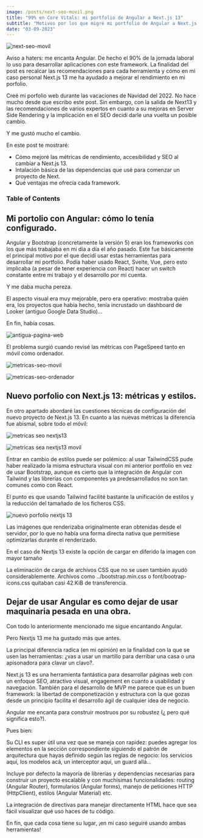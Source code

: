 ```yaml
---
image: /posts/next-seo-movil.png
title: "99% en Core Vitals: mi portfolio de Angular a Next.js 13"
subtitle: "Motivos por los que migré mi portfolio de Angular a Next.js 13 para potenciar el SEO y mejorar la Experiencia Visual"
date: "03-09-2023"
---
```


![next-seo-movil](/posts/next-seo-movil.png)

<Note>
  Aviso a haters: me encanta Angular. De hecho el 90% de la jornada laboral lo
  uso para desarrollar aplicaciones con este framework. La finalidad del post es
  recalcar las recomendaciones para cada herramienta y cómo en mi caso personal
  Next.js 13 me ha ayudado a mejorar el rendimiento en mi porfolio.
</Note>

Creé mi porfolio web durante las vacaciones de Navidad del 2022. No hace mucho desde que escribo este post.
Sin embargo, con la salida de Next13 y las recomendaciones de varios expertos en cuanto a su mejoras en Server Side Rendering y la implicación en el SEO decidí darle una vuelta un posible cambio.

Y me gustó mucho el cambio.

En este post te mostraré:

- Cómo mejoré las métricas de rendimiento, accesibilidad y SEO al cambiar a Next.js 13.
- Intalación básica de las dependencias que usé para comenzar un proyecto de Next.
- Qué ventajas me ofrecía cada framework.

### Table of Contents

## Mi portolio con Angular: cómo lo tenía configurado.

Angular y Bootstrap (concretamente la versión 5) eran los frameworks con los que más trabajaba en mi día a día el año pasado. Este fue básicamente el principal motivo por el que decidí usar estas herramientas para desarrollar mi portfolio. Podía haber usado React, Svelte, Vue, pero esto implicaba (a pesar de tener experiencia con React) hacer un switch constante entre mi trabajo y el desarrollo por mi cuenta.

Y me daba mucha pereza.

El aspecto visual era muy mejorable, pero era operativo: mostraba quién era, los proyectos que había hecho, tenía incrustado un dashboard de Looker (antiguo Google Data Studio)...

En fin, había cosas.

![antigua-pagina-web](/posts/angular-portfolio.png)

El problema surgió cuando revisé las métricas con PageSpeed tanto en móvil como ordenador.

![metricas-seo-movil](/posts/angular-seo-movil.png)

![metricas-seo-ordenador](/posts/angular-seo.png)

## Nuevo porfolio con Next.js 13: métricas y estilos.

En otro apartado abordaré las cuestiones técnicas de configuración del nuevo proyecto de Next.js 13.
En cuanto a las nuevas métricas la diferencia fue abismal, sobre todo el móvil:

![metricas seo nextjs13](/posts/next-seo.png)

![metricas sea nextjs13 movil](/posts/next-seo-movil.png)

Entrar en cambio de estilos puede ser polémico: al usar TailwindCSS pude haber realizado la misma estructura visual con mi anterior portfolio en vez de usar Bootstrap, aunque es cierto que la integración de Angular con Tailwind y las librerías con componentes ya predesarrollados no son tan comunes como con React.

El punto es que usando Tailwind facilité bastante la unificación de estilos y la reducción del tamañado de los ficheros CSS.

![nuevo porfolio nextjs 13](/posts/next-porfolio.png)

Las imágenes que renderizaba originalmente eran obtenidas desde el servidor, por lo que no había una forma directa nativa que permitiese optimizarlas durante el renderizado.

En el caso de Nextjs 13 existe la opción de cargar en diferido la imagen con mayor tamaño

La eliminación de carga de archivos CSS que no se usen también ayudó considerablemente. Archivos como ../bootstrap.min.css o font/bootrap-icons.css quitaban casi 42.KiB de transferencia.

## Dejar de usar Angular es como dejar de usar maquinaria pesada en una obra.

Con todo lo anteriormente mencionado me sigue encantando Angular.

Pero Nextjs 13 me ha gustado más que antes.

La principal diferencia radica (en mi opinión) en la finalidad con la que se usen las herramientas: ¿vas a usar un martillo para derribar una casa o una apisonadora para clavar un clavo?.

Next.js 13 es una herramienta fantástica para desarrollar páginas web con un enfoque SEO, atractivo visual, engagement en cuanto a usabilidad y navegación. También para el desarrollo de MVP me parece que es un buen framework: la libertad de componetización y estructura con la que gozas desde un principio facilita el desarrollo ágil de cualquier idea de negocio.

Angular me encanta para construir mostruos por su robustez (¿ pero qué significa esto?).

Pues bien:

Su CLI es super útil una vez que se maneja con rapidez: puedes agregar los elementos en la sección correspondiente siguiendo el patrón de arquitectura que hayas definido según las reglas de negocio: los servicios aquí, los modelos acá, un interceptor aquí, un guard allá...

Incluye por defecto la mayoría de librerías y dependencias necesarias para construir un proyecto escalable y con muchísimas funcionalidades: routing (Angular Router), formularios (Angular forms), manejo de peticiones HTTP (HttpClient), estilos (Angular Material) etc.

La integración de directivas para manejar directamente HTML hace que sea fácil visualizar qué uso haces de tu código.

En fin, que cada cosa tiene su lugar, ¡en mi caso seguiré usando ambas herramientas!
